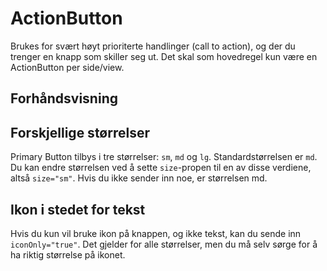 
<Meta of={ActionButtonStories} />

# ActionButton

Brukes for svært høyt prioriterte handlinger (call to action), og der du trenger en knapp som skiller seg ut. Det skal som hovedregel kun være en ActionButton per side/view.

## Forhåndsvisning

<Canvas of={ActionButtonStories.Standard} />
<Controls of={ActionButtonStories.Standard} />

## Forskjellige størrelser

Primary Button tilbys i tre størrelser: `sm`, `md` og `lg`. Standardstørrelsen er `md`. Du kan endre størrelsen ved å
sette `size`-propen til en av disse verdiene, altså `size="sm"`. Hvis du ikke sender inn noe, er størrelsen md.

<Canvas of={ActionButtonStories.DifferentSizes} />

## Ikon i stedet for tekst

Hvis du kun vil bruke ikon på knappen, og ikke tekst, kan du sende inn `iconOnly="true"`. Det gjelder for alle størrelser,
men du må selv sørge for å ha riktig størrelse på ikonet.

<Canvas of={ActionButtonStories.IconOnly} />
<Controls of={ActionButtonStories.IconOnly} />

